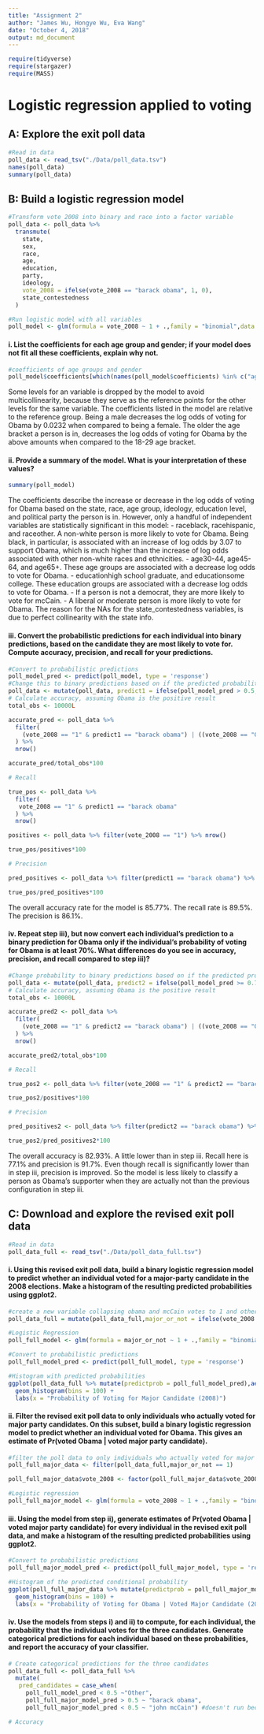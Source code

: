 ```yaml
---
title: "Assignment 2"
author: "James Wu, Hongye Wu, Eva Wang"
date: "October 4, 2018"
output: md_document
---
```

```r
require(tidyverse)
require(stargazer)
require(MASS)
```


# Logistic regression applied to voting

## A: Explore the exit poll data
```r
#Read in data
poll_data <- read_tsv("./Data/poll_data.tsv")
names(poll_data)
summary(poll_data)
```

## B: Build a logistic regression model
```r
#Transform vote_2008 into binary and race into a factor variable
poll_data <- poll_data %>% 
  transmute(
    state,
    sex,
    race,
    age,
    education,
    party,
    ideology,
    vote_2008 = ifelse(vote_2008 == "barack obama", 1, 0),
    state_contestedness
  )

#Run logistic model with all variables
poll_model <- glm(formula = vote_2008 ~ 1 + .,family = "binomial",data = poll_data)
```

#### i. List the coefficients for each age group and gender; if your model does not fit all these coefficients, explain why not.
```r
#coefficients of age groups and gender
poll_model$coefficients[which(names(poll_model$coefficients) %in% c("age30-44","age45-64","age65+","sexmale"))]
```
Some levels for an variable is dropped by the model to avoid multicollinearity, because they serve as the reference points for the other levels for the same variable. The coefficients listed in the model are relative to the reference group. Being a male decreases the log odds of voting for Obama by 0.0232 when compared to being a female. The older the age bracket a person is in, decreases the log odds of voting for Obama by the above amounts when compared to the 18-29 age bracket.

#### ii. Provide a summary of the model. What is your interpretation of these values?
```r
summary(poll_model)
```

The coefficients describe the increase or decrease in the log odds of voting for Obama based on the state, race, age group, ideology, education level, and political party the person is in. However, only a handful of independent variables are statistically significant in this model: 
- raceblack, racehispanic, and raceother. A non-white person is more likely to vote for Obama. Being black, in particular, is associated with an increase of log odds by 3.07 to support Obama, which is much higher than the increase of log odds associated with other non-white races and ethnicities.
- age30-44, age45-64, and age65+. These age groups are associated with a decrease log odds to vote for Obama. 
- educationhigh school graduate, and educationsome college. These education groups are associated with a decrease log odds to vote for Obama.
- If a person is not a democrat, they are more likely to vote for mcCain.
- A liberal or moderate person is more likely to vote for Obama. 
The reason for the NAs for the state_contestedness variables, is due to perfect collinearity with the state info.

#### iii.  Convert the probabilistic predictions for each individual into binary predictions, based on the candidate they are most likely to vote for. Compute accuracy, precision, and recall for your predictions.
```r
#Convert to probabilistic predictions
poll_model_pred <- predict(poll_model, type = 'response')
#Change this to binary predictions based on if the predicted probability is >0.5 = "obama"
poll_data <- mutate(poll_data, predict1 = ifelse(poll_model_pred > 0.5,"barack obama","john mcCain"))
# Calculate accuracy, assuming Obama is the positive result
total_obs <- 10000L

accurate_pred <- poll_data %>% 
  filter(
    (vote_2008 == "1" & predict1 == "barack obama") | ((vote_2008 == "0" & predict1 == "john mcCain"))
  ) %>% 
  nrow()

accurate_pred/total_obs*100

# Recall

true_pos <- poll_data %>% 
  filter(
   vote_2008 == "1" & predict1 == "barack obama"
  ) %>% 
  nrow()

positives <- poll_data %>% filter(vote_2008 == "1") %>% nrow()

true_pos/positives*100

# Precision

pred_positives <- poll_data %>% filter(predict1 == "barack obama") %>% nrow()

true_pos/pred_positives*100
```
The overall accuracy rate for the model is 85.77%.
The recall rate is 89.5%.
The precision is 86.1%.

#### iv.  Repeat step iii), but now convert each individual's prediction to a binary prediction for Obama only if the individual's probability of voting for Obama is at least 70%. What differences do you see in accuracy, precision, and recall compared to step iii)?
```r
#Change probability to binary predictions based on if the predicted probability is >=0.7 = "obama"
poll_data <- mutate(poll_data, predict2 = ifelse(poll_model_pred >= 0.7,"barack obama","john mcCain"))
# Calculate accuracy, assuming Obama is the positive result
total_obs <- 10000L

accurate_pred2 <- poll_data %>% 
  filter(
    (vote_2008 == "1" & predict2 == "barack obama") | ((vote_2008 == "0" & predict2 == "john mcCain"))
  ) %>% 
  nrow()

accurate_pred2/total_obs*100

# Recall

true_pos2 <- poll_data %>% filter(vote_2008 == "1" & predict2 == "barack obama") %>% nrow()

true_pos2/positives*100

# Precision

pred_positives2 <- poll_data %>% filter(predict2 == "barack obama") %>% nrow()

true_pos2/pred_positives2*100
```
The overall accuracy is 82.93%. A little lower than in step iii. 
Recall here is 77.1% and precision is 91.7%. Even though recall is significantly lower than in step iii, precision is improved. So the model is less likely to classify a person as Obama's supporter when they are actually not than the previous configuration in step iii. 



## C: Download and explore the revised exit poll data
```r
#Read in data
poll_data_full <- read_tsv("./Data/poll_data_full.tsv")
```


#### i. Using this revised exit poll data, build a binary logistic regression model to predict whether an individual voted for a major-party candidate in the 2008 elections. Make a histogram of the resulting predicted probabilities using ggplot2.
```r
#create a new variable collapsing obama and mcCain votes to 1 and others as 0
poll_data_full = mutate(poll_data_full,major_or_not = ifelse(vote_2008 == "other",0,1))

#Logistic Regression
poll_full_model <- glm(formula = major_or_not ~ 1 + .,family = "binomial",data = poll_data_full %>% select(-vote_2008))

#Convert to probabilistic predictions
poll_full_model_pred <- predict(poll_full_model, type = 'response')

#Histogram with predicted probabilities
ggplot(poll_data_full %>% mutate(predictprob = poll_full_model_pred),aes(x=predictprob)) +
  geom_histogram(bins = 100) +
  labs(x = "Probability of Voting for Major Candidate (2008)")
```

#### ii. Filter the revised exit poll data to only individuals who actually voted for major party candidates. On this subset, build a binary logistic regression model to predict whether an individual voted for Obama. This gives an estimate of Pr(voted Obama | voted major party candidate).

```r
#filter the poll data to only individuals who actually voted for major party candidates
poll_full_major_data <- filter(poll_data_full,major_or_not == 1)

poll_full_major_data$vote_2008 <- factor(poll_full_major_data$vote_2008,levels = c("john mcCain","barack obama"))

#Logistic regression
poll_full_major_model <- glm(formula = vote_2008 ~ 1 + .,family = "binomial",data = poll_full_major_data %>% select(-major_or_not))
```



#### iii. Using the model from step ii), generate estimates of Pr(voted Obama | voted major party candidate) for every individual in the revised exit poll data, and make a histogram of the resulting predicted probabilities using ggplot2.
```r
#Convert to probabilistic predictions
poll_full_major_model_pred <- predict(poll_full_major_model, type = 'response')

#Histogram of the predicted conditional probability
ggplot(poll_full_major_data %>% mutate(predictprob = poll_full_major_model_pred),aes(x=predictprob)) +
  geom_histogram(bins = 100) +
  labs(x = "Probability of Voting for Obama | Voted Major Candidate (2008)")
```


#### iv. Use the models from steps i) and ii) to compute, for each individual, the probability that the individual votes for the three candidates. Generate categorical predictions for each individual based on these probabilities, and report the accuracy of your classifier.
```r
# Create categorical predictions for the three candidates 
poll_data_full <- poll_data_full %>% 
  mutate(
   pred_candidates = case_when(
     poll_full_model_pred < 0.5 ~"Other",
     poll_full_major_model_pred > 0.5 ~ "barack obama", 
     poll_full_major_model_pred < 0.5 ~ "john mcCain") #doesn't run because poll_full_major_model_pred does not apply to all individuals

# Accuracy   
   
```
